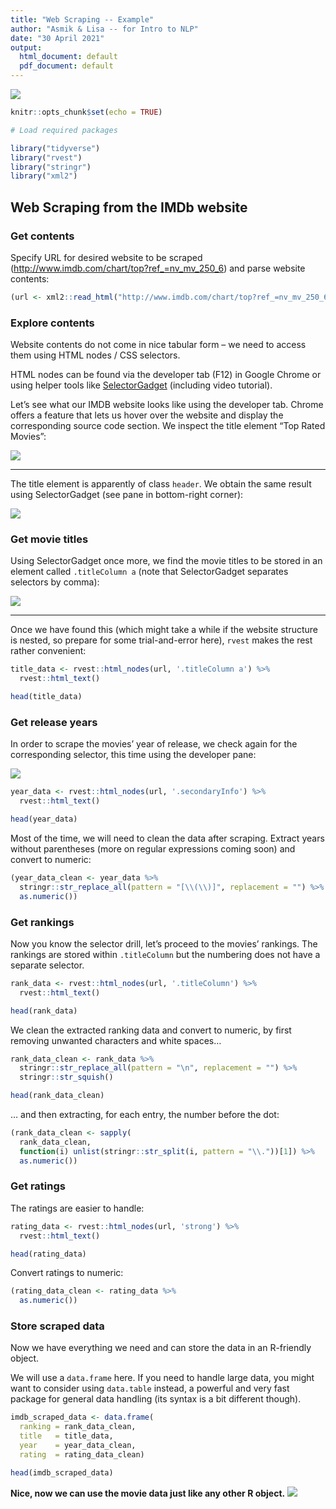 ```yaml
---
title: "Web Scraping -- Example"
author: "Asmik & Lisa -- for Intro to NLP"
date: "30 April 2021"
output:
  html_document: default
  pdf_document: default
---
```


![](../../Logo_Consulting.JPG)

```r
knitr::opts_chunk$set(echo = TRUE)

```

```r
# Load required packages

library("tidyverse")
library("rvest")
library("stringr")
library("xml2")
```

## Web Scraping from the IMDb website

### Get contents

Specify URL for desired website to be scraped (<http://www.imdb.com/chart/top?ref_=nv_mv_250_6>) and parse website contents:

```r

(url <- xml2::read_html("http://www.imdb.com/chart/top?ref_=nv_mv_250_6"))

```

### Explore contents

Website contents do not come in nice tabular form -- we need to access them using HTML nodes / CSS selectors.

HTML nodes can be found via the developer tab (F12) in Google Chrome or using helper tools like [SelectorGadget](https://selectorgadget.com/) (including video tutorial).

Let's see what our IMDB website looks like using the developer tab.
Chrome offers a feature that lets us hover over the website and display the corresponding source code section.
We inspect the title element "Top Rated Movies":

![](screenshot_devtool_1.PNG)

***

The title element is apparently of class `header`.
We obtain the same result using SelectorGadget (see pane in bottom-right corner):

![](screenshot_selectorgadget_2.PNG)

### Get movie titles

Using SelectorGadget once more, we find the movie titles to be stored in an element called `.titleColumn a` (note that SelectorGadget separates selectors by comma):

![](screenshot_selectorgadget_3.PNG)

***

Once we have found this (which might take a while if the website structure is nested, so prepare for some trial-and-error here), `rvest` makes the rest rather convenient:

```r
title_data <- rvest::html_nodes(url, '.titleColumn a') %>% 
  rvest::html_text()
```

```r
head(title_data)
```

### Get release years

In order to scrape the movies' year of release, we check again for the corresponding selector, this time using the developer pane:

![](screenshot_devtool_2.PNG)

```r
year_data <- rvest::html_nodes(url, '.secondaryInfo') %>% 
  rvest::html_text()
```

```r
head(year_data)
```

Most of the time, we will need to clean the data after scraping.
Extract years without parentheses (more on regular expressions coming soon) and convert to numeric: 

```r

(year_data_clean <- year_data %>% 
  stringr::str_replace_all(pattern = "[\\(\\)]", replacement = "") %>% 
  as.numeric())

```

### Get rankings

Now you know the selector drill, let's proceed to the movies' rankings.
The rankings are stored within `.titleColumn` but the numbering does not have a separate selector.

```r
rank_data <- rvest::html_nodes(url, '.titleColumn') %>% 
  rvest::html_text()
```

```r
head(rank_data)
```

We clean the extracted ranking data and convert to numeric, by first removing unwanted characters and white spaces...

```r

rank_data_clean <- rank_data %>% 
  stringr::str_replace_all(pattern = "\n", replacement = "") %>%
  stringr::str_squish()

head(rank_data_clean)
```

... and then extracting, for each entry, the number before the dot:

```r

(rank_data_clean <- sapply(
  rank_data_clean,
  function(i) unlist(stringr::str_split(i, pattern = "\\."))[1]) %>% 
  as.numeric())

```

### Get ratings

The ratings are easier to handle:

```r
rating_data <- rvest::html_nodes(url, 'strong') %>% 
  rvest::html_text()

head(rating_data)
```

Convert ratings to numeric:

```r
(rating_data_clean <- rating_data %>% 
  as.numeric())
```


### Store scraped data

Now we have everything we need and can store the data in an R-friendly object.

We will use a `data.frame` here. If you need to handle large data, you might want to consider using `data.table` instead, a powerful and very fast package for general data handling (its syntax is a bit different though).


```r
imdb_scraped_data <- data.frame(
  ranking = rank_data_clean,
  title   = title_data,
  year    = year_data_clean,
  rating  = rating_data_clean)

head(imdb_scraped_data)
```

**Nice, now we can use the movie data just like any other R object.**
![](screenshot_v.JPG)